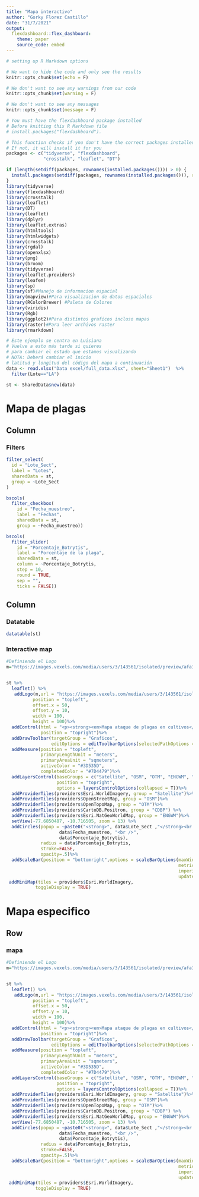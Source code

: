 ---
title: "Mapa interactivo"
author: "Gorky Florez Castillo"
date: "31/7/2021"
output:  
  flexdashboard::flex_dashboard:
    theme: paper
    source_code: embed
---
```{r setup, include=FALSE}
# setting up R Markdown options

# We want to hide the code and only see the results
knitr::opts_chunk$set(echo = F)

# We don't want to see any warnings from our code
knitr::opts_chunk$set(warning = F)

# We don't want to see any messages
knitr::opts_chunk$set(message = F)

```

```{r install_packages}
# You must have the flexdashboard package installed
# Before knitting this R Markdown file
# install.packages("flexdashboard").

# This function checks if you don't have the correct packages installed yet
# If not, it will install it for you
packages <- c("tidyverse", "flexdashboard",
              "crosstalk", "leaflet", "DT")

if (length(setdiff(packages, rownames(installed.packages()))) > 0) {
  install.packages(setdiff(packages, rownames(installed.packages())), repos = "http://cran.us.r-project.org")  
}
library(tidyverse)
library(flexdashboard)
library(crosstalk)  
library(leaflet)   
library(DT)
library(leaflet)
library(dplyr)
library(leaflet.extras)
library(htmltools)
library(htmlwidgets)
library(crosstalk)
library(rgdal)
library(openxlsx)
library(png)  
library(broom)
library(tidyverse)
library(leaflet.providers)
library(leafem)
library(sp)
library(sf)#Manejo de informacion espacial
library(mapview)#Para visualizacion de datos espaciales
library(RColorBrewer) #Paleta de Colores
library(viridis)
library(Rgb)
library(ggplot2)#Para distintos graficos incluso mapas
library(raster)#Para leer archivos raster
library(rmarkdown)

```

```{r cargar_limpiar_datos}
# Este ejemplo se centra en Luisiana
# Vuelve a esto más tarde si quieres
# para cambiar el estado que estamos visualizando
# NOTA: Deberá cambiar el inicio
# latitud y longitud del código del mapa a continuación
data <- read.xlsx("Data excel/full_data.xlsx", sheet="Sheet1")  %>% 
  filter(Lote=="LA") 

st <- SharedData$new(data)
```

Mapa de plagas {data-icon="ion-stats-bars"}
=====================================  

Column {data-width=150}
-------------------------------------

### Filters

```{r filter_section}
filter_select(
  id = "Lote_Sect",
  label = "Lotes",
  sharedData = st,
  group = ~Lote_Sect
)

bscols(
  filter_checkbox(
    id = "Fecha_muestreo",
    label = "Fechas",
    sharedData = st,
    group = ~Fecha_muestreo))

bscols(
  filter_slider(
    id = "Porcentaje_Botrytis",
    label = "Porcentaje de la plaga",
    sharedData = st,
    column = ~Porcentaje_Botrytis,
    step = 10,
    round = TRUE,
    sep = "",
    ticks = FALSE))
```


Column {data-width=500}
-------------------------------------

### Datatable

```{r filterable_table}
datatable(st)
```

### Interactive map

```{r interactive_map}
#Definiendo el Logo
m="https://images.vexels.com/media/users/3/143561/isolated/preview/afa3aa927b63061e3b0222b7dab9cdbf-ubicaci--n-n--utica-norte-flecha-vintage-by-vexels.png"


st %>% 
  leaflet() %>%
   addLogo(m,url = "https://images.vexels.com/media/users/3/143561/isolated/preview/afa3aa927b63061e3b0222b7dab9cdbf-ubicaci--n-n--utica-norte-flecha-vintage-by-vexels.png",
          position = "topleft",
          offset.x = 50,
          offset.y = 10,
          width = 100,
          height = 100)%>%
  addControl(html = "<p><strong><em>Mapa ataque de plagas en cultivos</em></strong></p>",
             position = "topright")%>%
  addDrawToolbar(targetGroup = "Graficos",
                 editOptions = editToolbarOptions(selectedPathOptions = selectedPathOptions()))%>%
  addMeasure(position = "topleft",
             primaryLengthUnit = "meters",
             primaryAreaUnit = "sqmeters",
             activeColor = "#3D535D",
             completedColor = "#7D4479")%>%
  addLayersControl(baseGroups = c("Satellite", "OSM", "OTM", "ENGWM", "CDBP"),
                   position = "topright",
                   options = layersControlOptions(collapsed = T))%>%
  addProviderTiles(providers$Esri.WorldImagery, group = "Satellite")%>%
  addProviderTiles(providers$OpenStreetMap, group = "OSM")%>%
  addProviderTiles(providers$OpenTopoMap, group = "OTM")%>%
  addProviderTiles(providers$CartoDB.Positron, group = "CDBP") %>% 
  addProviderTiles(providers$Esri.NatGeoWorldMap, group = "ENGWM")%>%
  setView(-77.6850487, -10.716505, zoom = 13) %>% 
  addCircles(popup = ~paste0("<strong>", data$Lote_Sect ,"</strong><br />",
                    data$Fecha_muestreo, "<br />",
                    data$Porcentaje_Botrytis),
             radius = data$Porcentaje_Botrytis,
             stroke=FALSE, 
             opacity=.5)%>%
  addScaleBar(position = "bottomright",options = scaleBarOptions(maxWidth = 100,
                                                                 metric = TRUE,
                                                                 imperial = TRUE,
                                                                 updateWhenIdle = TRUE))%>%
 addMiniMap(tiles = providers$Esri.WorldImagery,
           toggleDisplay = TRUE)
```


Mapa especifico  {data-icon="ion-stats-bars"}
=====================================  

Row {data-width=150}
-------------------------------------

### mapa
```{r interacti_map}
#Definiendo el Logo
m="https://images.vexels.com/media/users/3/143561/isolated/preview/afa3aa927b63061e3b0222b7dab9cdbf-ubicaci--n-n--utica-norte-flecha-vintage-by-vexels.png"


st %>% 
  leaflet() %>%
   addLogo(m,url = "https://images.vexels.com/media/users/3/143561/isolated/preview/afa3aa927b63061e3b0222b7dab9cdbf-ubicaci--n-n--utica-norte-flecha-vintage-by-vexels.png",
          position = "topleft",
          offset.x = 50,
          offset.y = 10,
          width = 100,
          height = 100)%>%
  addControl(html = "<p><strong><em>Mapa ataque de plagas en cultivos</em></strong></p>",
             position = "topright")%>%
  addDrawToolbar(targetGroup = "Graficos",
                 editOptions = editToolbarOptions(selectedPathOptions = selectedPathOptions()))%>%
  addMeasure(position = "topleft",
             primaryLengthUnit = "meters",
             primaryAreaUnit = "sqmeters",
             activeColor = "#3D535D",
             completedColor = "#7D4479")%>%
  addLayersControl(baseGroups = c("Satellite", "OSM", "OTM", "ENGWM", "CDBP"),
                   position = "topright",
                   options = layersControlOptions(collapsed = T))%>%
  addProviderTiles(providers$Esri.WorldImagery, group = "Satellite")%>%
  addProviderTiles(providers$OpenStreetMap, group = "OSM")%>%
  addProviderTiles(providers$OpenTopoMap, group = "OTM")%>%
  addProviderTiles(providers$CartoDB.Positron, group = "CDBP") %>% 
  addProviderTiles(providers$Esri.NatGeoWorldMap, group = "ENGWM")%>%
  setView(-77.6850487, -10.716505, zoom = 13) %>% 
  addCircles(popup = ~paste0("<strong>", data$Lote_Sect ,"</strong><br />",
                    data$Fecha_muestreo, "<br />",
                    data$Porcentaje_Botrytis),
             radius = data$Porcentaje_Botrytis,
             stroke=FALSE, 
             opacity=.5)%>%
  addScaleBar(position = "bottomright",options = scaleBarOptions(maxWidth = 100,
                                                                 metric = TRUE,
                                                                 imperial = TRUE,
                                                                 updateWhenIdle = TRUE))%>%
 addMiniMap(tiles = providers$Esri.WorldImagery,
           toggleDisplay = TRUE)
```




